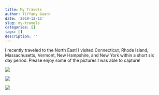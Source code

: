 ```yaml
---
title: My Travels
author: Tiffany Guard
date: '2019-12-15'
slug: my-travels
categories: []
tags: []
description: ''
---
```

I recently traveled to the North East! I visited Connecticut, Rhode Island, Massachusetts, Vermont, New Hampshire, and New York within a short six day period. Please enjoy some of the pictures I was able to capture!

![](/blog/2019-12-15-my-travels_files/IMG_3055.jpeg)

![](/blog/2019-12-15-my-travels_files/IMG_2988.jpeg)

![](/blog/2019-12-15-my-travels_files/IMG_3198.jpeg)